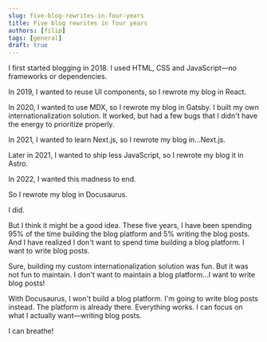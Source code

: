 ```yaml
---
slug: five-blog-rewrites-in-four-years
title: Five blog rewrites in four years
authors: [filip]
tags: [general]
draft: true
---
```


I first started blogging in 2018. I used HTML, CSS and JavaScript—no frameworks or dependencies.

In 2019, I wanted to reuse UI components, so I rewrote my blog in React.

In 2020, I wanted to use MDX, so I rewrote my blog in Gatsby. I built my own internationalization solution. It worked, but had a few bugs that I didn't have the energy to prioritize properly.

In 2021, I wanted to learn Next.js, so I rewrote my blog in...Next.js.

Later in 2021, I wanted to ship less JavaScript, so I rewrote my blog it in Astro.

In 2022, I wanted this madness to end.

So I rewrote my blog in Docusaurus.

I did.

But I think it might be a good idea. These five years, I have been spending 95% of the time building the blog platform and 5% writing the blog posts. And I have realized I don't want to spend time building a blog platform. I want to write blog posts.

Sure, building my custom internationalization solution was fun. But it was not fun to maintain. I don't want to maintain a blog platform...I want to write blog posts!

With Docusaurus, I won't build a blog platform. I'm going to write blog posts instead. The platform is already there. Everything works. I can focus on what I actually want—writing blog posts.

I can breathe!
